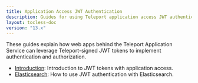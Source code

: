 ```yaml
---
title: Application Access JWT Authentication
description: Guides for using Teleport application access JWT authentication.
layout: tocless-doc
version: "13.x"
---
```


These guides explain how web apps behind the Teleport Application Service can
leverage Teleport-signed JWT tokens to implement authentication and
authorization.

- [Introduction](/docs/ver/13.x/application-access/jwt/introduction): Introduction to JWT tokens with application access.
- [Elasticsearch](/docs/ver/13.x/application-access/jwt/elasticsearch): How to use JWT authentication with Elasticsearch.
